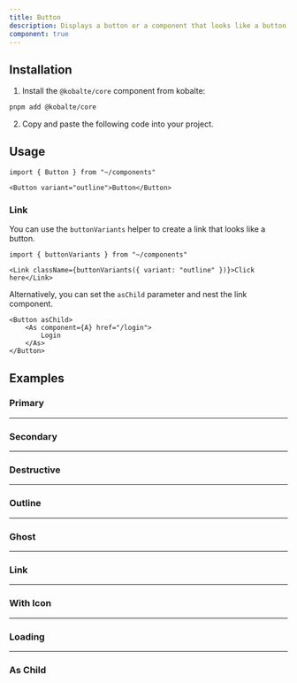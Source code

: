 ```yaml
---
title: Button
description: Displays a button or a component that looks like a button.
component: true
---
```


<ComponentExample src="/src/components/examples/button/demo.tsx">
	<ButtonDemo />
</ComponentExample>

## Installation

1. Install the `@kobalte/core` component from kobalte:

```bash
pnpm add @kobalte/core
```

2. Copy and paste the following code into your project.

<ComponentSource src="/src/components/ui/button.tsx" />

## Usage

```tsx
import { Button } from "~/components"
```

```tsx
<Button variant="outline">Button</Button>
```

### Link

You can use the `buttonVariants` helper to create a link that looks like a button.

```tsx
import { buttonVariants } from "~/components"
```

```tsx
<Link className={buttonVariants({ variant: "outline" })}>Click here</Link>
```

Alternatively, you can set the `asChild` parameter and nest the link component.

```tsx
<Button asChild>
	<As component={A} href="/login">
		Login
	</As>
</Button>
```

## Examples

### Primary

<ComponentExample src="/src/components/examples/button/demo.tsx">
	<ButtonDemo />
</ComponentExample>

---

### Secondary

<ComponentExample src="/src/components/examples/button/secondary.tsx">
	<ButtonSecondary />
</ComponentExample>

---

### Destructive

<ComponentExample src="/src/components/examples/button/destructive.tsx">
	<ButtonDestructive />
</ComponentExample>

---

### Outline

<ComponentExample src="/src/components/examples/button/outline.tsx">
	<ButtonOutline />
</ComponentExample>

---

### Ghost

<ComponentExample src="/src/components/examples/button/ghost.tsx">
	<ButtonGhost />
</ComponentExample>

---

### Link

<ComponentExample src="/src/components/examples/button/link.tsx">
	<ButtonLink />
</ComponentExample>

---

### With Icon

<ComponentExample src="/src/components/examples/button/with-icon.tsx">
	<ButtonWithIcon />
</ComponentExample>

---

### Loading

<ComponentExample src="/src/components/examples/button/loading.tsx">
	<ButtonLoading />
</ComponentExample>

---

### As Child

<ComponentExample src="/src/components/examples/button/as-child.tsx">
	<ButtonAsChild />
</ComponentExample>
